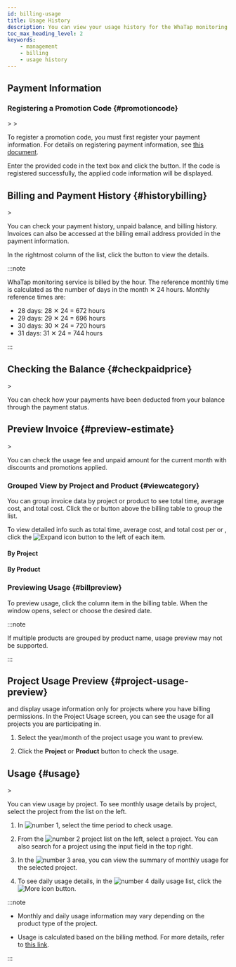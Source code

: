 ```yaml
---
id: billing-usage
title: Usage History
description: You can view your usage history for the WhaTap monitoring service.
toc_max_heading_level: 2
keywords: 
    - management
    - billing
    - usage history
---
```


## Payment Information

### Registering a Promotion Code {#promotioncode}

<Cmdname sid="my_usage" className="uitext" /> &gt; <Cmdname sid="payment_information" className="uitext" /> &gt; <Cmdname sid="promotion_info" className="uitext" />

To register a promotion code, you must first register your payment information. For details on registering payment information, see [this document](#register-pay).

<ImgLang img='promotion_code_1.png' desc='Promotion code' />

Enter the provided code in the <Cmdname sid="promotion_code" className="uitext" /> text box and click the <Cmdname sid="BTN07117" className="uitext" /> button. If the code is registered successfully, the applied code information will be displayed.

## Billing and Payment History {#historybilling}

<Cmdname sid="my_usage" className="uitext" /> &gt; <Cmdname sid="paymentHistory" className="uitext" />

You can check your payment history, unpaid balance, and billing history. Invoices can also be accessed at the billing email address provided in the payment information.

<ImgLang img='usage-estimate-history.png' desc='Billing and Payment History' />

In the rightmost <Cmdname sid="invoice" className="uitext" /> column of the list, click the <Cmdname sid="detail" className="uitext" /> button to view the details.

:::note

WhaTap monitoring service is billed by the hour. The reference monthly time is calculated as the number of days in the month ✕ 24 hours. Monthly reference times are:  
* 28 days: 28 ✕ 24 = 672 hours  
* 29 days: 29 ✕ 24 = 696 hours  
* 30 days: 30 ✕ 24 = 720 hours  
* 31 days: 31 ✕ 24 = 744 hours

:::

## Checking the Balance {#checkpaidprice}

<Cmdname sid="my_usage" className="uitext" /> &gt; <Cmdname sid="balance" className="uitext" />

You can check how your payments have been deducted from your balance through the payment status.

## Preview Invoice {#preview-estimate}

<Cmdname sid="my_usage" className="uitext" /> &gt; <Cmdname sid="billingPreview" className="uitext" />

You can check the usage fee and <span class='vslow'>unpaid amount</span> for the current month with discounts and promotions applied.

### Grouped View by Project and Product {#viewcategory}

You can group invoice data by project or product to see total time, average cost, and total cost. Click the <Cmdname sid="project" className="uitext" /> or <Cmdname sid="ITM05997" className="uitext" /> button above the billing table to group the list.

To view detailed info such as total time, average cost, and total cost per <Cmdname sid="project" className="uitext" /> or <Cmdname sid="ITM05997" className="uitext" />, click the ![Expand icon](/img/ico-expander.svg) button to the left of each item.

#### By Project

<ImgLang img='bill-preview-group-01.png' desc='Grouping 1' />

#### By Product

<ImgLang img='bill-preview-group-01-category.png' desc='Grouping 2' />

### Previewing Usage {#billpreview}

<ImgLang img='bill-preview-group-01-preview.png' desc='Metered Units' />

To preview usage, click the <Cmdname sid="metered_unit" className="uitext" /> column item in the billing table. When the <Cmdname sid="metering_information" className="uitext" /> window opens, select <Cmdname sid="open_all" className="uitext" /> or choose the desired date.

:::note

If multiple products are grouped by product name, usage preview may not be supported.

:::

## Project Usage Preview {#project-usage-preview}

<Cmdname sid="usage" className="uitext" /> and <Cmdname sid="billingPreview" className="uitext" /> display usage information only for projects where you have billing permissions. In the Project Usage screen, you can see the usage for all projects you are participating in.

<ImgLang img='my-usage.png' desc='Project usage preview' />

1. Select the year/month of the project usage you want to preview.

2. Click the **Project** or **Product** button to check the usage.

## Usage {#usage}

<Cmdname sid="my_usage" className="uitext" /> &gt; <Cmdname sid="usage" className="uitext" />

You can view usage by project. To see monthly usage details by project, select the project from the list on the left.

<ImgLang img='billing-usage.png' desc='Usage'/>

1. In ![number 1](/img/number-01.png), select the time period to check usage.

2. From the ![number 2](/img/number-02.png) project list on the left, select a project. You can also search for a project using the input field in the top right.

3. In the ![number 3](/img/number-03.png) area, you can view the summary of monthly usage for the selected project.

4. To see daily usage details, in the ![number 4](/img/number-04.png) daily usage list, click the ![More icon](/img/ico-expander.svg) button.

<ImgLang img='billing-usage-details.png' desc='Usage details'/>

:::note

- Monthly and daily usage information may vary depending on the product type of the project.

- Usage is calculated based on the billing method. For more details, refer to [this link](https://www.whatap.io/ko/pricing/).

:::